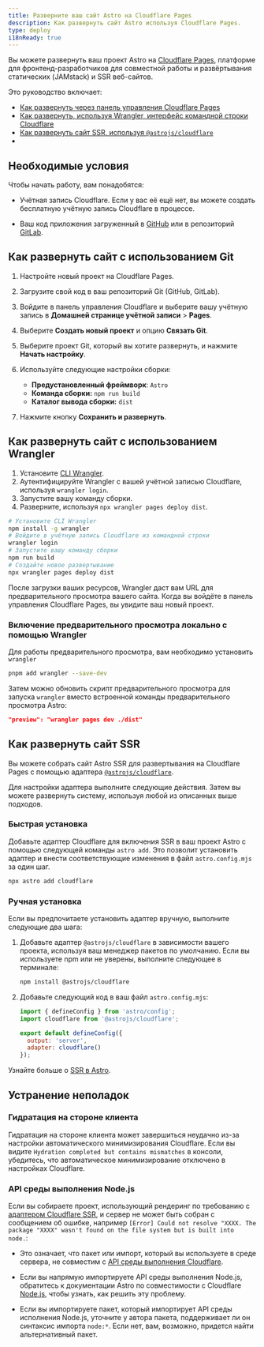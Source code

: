 ```yaml
---
title: Разверните ваш сайт Astro на Cloudflare Pages
description: Как развернуть сайт Astro используя Cloudflare Pages.
type: deploy
i18nReady: true
---
```


Вы можете развернуть ваш проект Astro на [Cloudflare Pages](https://pages.cloudflare.com/), платформе для фронтенд-разработчиков для совместной работы и развёртывания статических (JAMstack) и SSR веб-сайтов.

Это руководство включает:

- [Как развернуть через панель управления Cloudflare Pages](#как-развернуть-сайт-с-использованием-git)
- [Как развернуть, используя Wrangler, интерфейс командной строки Cloudflare](#как-развернуть-сайт-с-использованием-wrangler)
- [Как развернуть сайт SSR, используя `@astrojs/cloudflare`](#как-развернуть-сайт-ssr)
-

## Необходимые условия 

Чтобы начать работу, вам понадобятся:

- Учётная запись Cloudflare. Если у вас её ещё нет, вы можете создать бесплатную учётную запись Cloudflare в процессе.

- Ваш код приложения загруженный в [GitHub](https://github.com/) или в репозиторий [GitLab](https://about.gitlab.com/).


## Как развернуть сайт с использованием Git

1. Настройте новый проект на Cloudflare Pages.
2. Загрузите свой код в ваш репозиторий Git (GitHub, GitLab).
3. Войдите в панель управления Cloudflare и выберите вашу учётную запись в **Домашней странице учётной записи** > **Pages**.
4. Выберите **Создать новый проект** и опцию **Связать Git**.
5. Выберите проект Git, который вы хотите развернуть, и нажмите **Начать настройку**.
6. Используйте следующие настройки сборки:

    - **Предустановленный фреймворк**: `Astro`
    - **Команда сборки:** `npm run build`
    - **Каталог вывода сборки:** `dist`

7. Нажмите кнопку **Сохранить и развернуть**.

## Как развернуть сайт с использованием Wrangler

1. Установите [CLI Wrangler](https://developers.cloudflare.com/workers/wrangler/get-started/).
2. Аутентифицируйте Wrangler с вашей учётной записью Cloudflare, используя `wrangler login`.
3. Запустите вашу команду сборки.
4. Разверните, используя `npx wrangler pages deploy dist`.

```bash
# Установите CLI Wrangler
npm install -g wrangler
# Войдите в учётную запись Cloudflare из командной строки
wrangler login
# Запустите вашу команду сборки
npm run build
# Создайте новое развертывание
npx wrangler pages deploy dist
```

После загрузки ваших ресурсов, Wrangler даст вам URL для предварительного просмотра вашего сайта. Когда вы войдёте в панель управления Cloudflare Pages, вы увидите ваш новый проект.

### Включение предварительного просмотра локально с помощью Wrangler

Для работы предварительного просмотра, вам необходимо установить `wrangler`

```bash
pnpm add wrangler --save-dev
```

Затем можно обновить скрипт предварительного просмотра для запуска `wrangler` вместо встроенной команды предварительного просмотра Astro:


```json title="package.json"
"preview": "wrangler pages dev ./dist"
```

## Как развернуть сайт SSR

Вы можете собрать сайт Astro SSR для развертывания на Cloudflare Pages с помощью адаптера [`@astrojs/cloudflare`](/ru/guides/integrations-guide/cloudflare/).

Для настройки адаптера выполните следующие действия. Затем вы можете развернуть систему, используя любой из описанных выше подходов.

### Быстрая установка

Добавьте адаптер Cloudflare для включения SSR в ваш проект Astro с помощью следующей команды `astro add`. Это позволит установить адаптер и внести соответствующие изменения в файл `astro.config.mjs` за один шаг.

```bash
npx astro add cloudflare
```

### Ручная установка

Если вы предпочитаете установить адаптер вручную, выполните следующие два шага:

1. Добавьте адаптер `@astrojs/cloudflare` в зависимости вашего проекта, используя ваш менеджер пакетов по умолчанию. Если вы используете npm или не уверены, выполните следующее в терминале:

    ```bash
    npm install @astrojs/cloudflare
    ```

2. Добавьте следующий код в ваш файл `astro.config.mjs`:

    ```js title="astro.config.mjs" ins={2, 5-6}
    import { defineConfig } from 'astro/config';
    import cloudflare from '@astrojs/cloudflare';

    export default defineConfig({
      output: 'server',
      adapter: cloudflare()
    });
    ```

<ReadMore>Узнайте больше о [SSR в Astro](/ru/guides/server-side-rendering/).</ReadMore>

## Устранение неполадок

### Гидратация на стороне клиента

Гидратация на стороне клиента может завершиться неудачно из-за настройки автоматического минимизирования Cloudflare. Если вы видите `Hydration completed but contains mismatches` в консоли, убедитесь, что автоматическое минимизирование отключено в настройках Cloudflare.

### API среды выполнения Node.js

Если вы собираете проект, использующий рендеринг по требованию с [адаптером Cloudflare SSR](/ru/guides/integrations-guide/cloudflare/), и сервер не может быть собран с сообщением об ошибке, например `[Error] Could not resolve "XXXX. The package "XXXX" wasn't found on the file system but is built into node.`:

- Это означает, что пакет или импорт, который вы используете в среде сервера, не совместим с [API среды выполнения Cloudflare](https://developers.cloudflare.com/workers/runtime-apis/nodejs/). 

- Если вы напрямую импортируете API среды выполнения Node.js, обратитесь к документации Astro по совместимости с Cloudflare [Node.js](/ru/guides/integrations-guide/cloudflare/#nodejs-compatibility), чтобы узнать, как решить эту проблему.

- Если вы импортируете пакет, который импортирует API среды исполнения Node.js, уточните у автора пакета, поддерживает ли он синтаксис импорта `node:*`. Если нет, вам, возможно, придется найти альтернативный пакет.